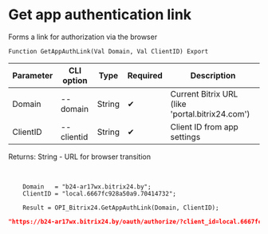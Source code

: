 ﻿---
sidebar_position: 1
---


# Get app authentication link
 Forms a link for authorization via the browser



`Function GetAppAuthLink(Val Domain, Val ClientID) Export`

  | Parameter | CLI option | Type | Required | Description |
  |-|-|-|-|-|
  | Domain | --domain | String | &#x2714; | Current Bitrix URL (like 'portal.bitrix24.com') |
  | ClientID | --clientid | String | &#x2714; | Client ID from app settings |

  
  Returns:  String - URL for browser transition

<br/>




```bsl title="Code example"
    Domain   = "b24-ar17wx.bitrix24.by";
    ClientID = "local.6667fc928a50a9.70414732";

    Result = OPI_Bitrix24.GetAppAuthLink(Domain, ClientID);
```
 



```json title="Result"
"https://b24-ar17wx.bitrix24.by/oauth/authorize/?client_id=local.6667fc928a50a9.70414732"
```
